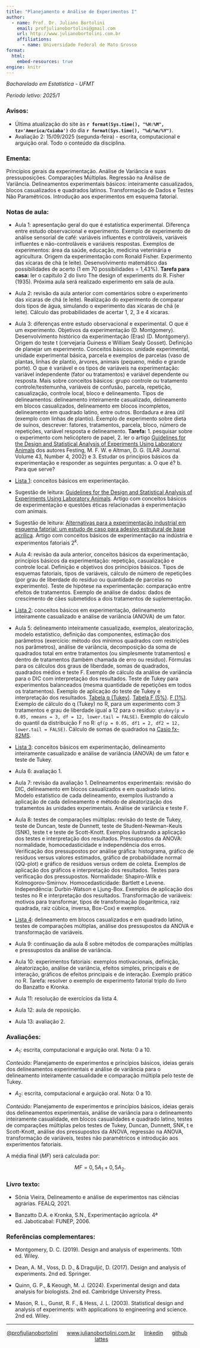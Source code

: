 ```yaml
---
title: "Planejamento e Análise de Experimentos I"
author:
  - name: Prof. Dr. Juliano Bortolini
    email: profjulianobortolini@gmail.com
    url: http://www.julianobortolini.com.br
    affiliations:
      - name: Universidade Federal de Mato Grosso
format:
  html:
    embed-resources: true
engine: knitr
---
```


*Bacharelado em Estatística - UFMT*

*Período letivo: 2025/1*

### Avisos:

-   Última atualização do site às **`r format(Sys.time(), "%H:%M", tz='America/Cuiaba')`** do dia **`r format(Sys.time(), "%d/%m/%Y")`**.
-   Avaliação 2: 15/09/2025 (segunda-feira) - escrita, computacional e arguição oral. Todo o conteúdo da disciplina.


### Ementa:

Princípios gerais da experimentação. Análise de Variância e suas pressuposições. Comparações Múltiplas. Regressão na Análise de Variância. Delineamentos experimentais básicos: inteiramente casualizados, blocos casualizados e quadrados latinos. Transformação de Dados e Testes Não Paramétricos. Introdução aos experimentos em esquema fatorial.



### Notas de aula:


-   Aula 1: apresentação geral do que é estatística experimental. Diferença entre estudo observacional e experimento. Exemplo de experimento de análise sensorial de café: variáveis influentes e controláveis, variáveis influentes e não-controláveis e variáveis respostas. Exemplos de experimentos: área da saúde, educação, medicina veterinária e agricultura. Origem da experimentação com Ronald Fisher. Experimento das xícaras de chá (e leite). Desenvolvimento matemático das possibilidades de acerto (1 em 70 possibilidades = 1,43%). **Tarefa para casa:** ler o capítulo 2 do livro The design of experiments do R. Fisher (1935). Próxima aula será realizado experimento em sala de aula.


-   Aula 2: revisão da aula anterior com comentários sobre o experimento das xícaras de chá (e leite). Realização do experimento de comparar dois tipos de água, simulando o experimento das xícaras de chá (e leite). Cálculo das probabilidades de acertar 1, 2, 3 e 4 xícaras.



-   Aula 3: diferenças entre estudo observacional e experimental. O que é um experimento. Objetivos da experimentação (D. Montgomery). Desenvolvimento histórico da experimentação (Eras) (D. Montgomery). Origem do teste t (cervejaria Guiness e William Sealy Gosset). Definição de planejar um experimento. Conceitos básicos: unidade experimental, unidade experimental básica, parcela e exemplos de parcelas (vaso de plantas, linhas de plantio, árvores, animais (pequeno, médio e grande porte). O que é variável e os tipos de variáveis na experimentação: variável independente (fator ou tratamentos) e variável dependente ou resposta. Mais sobre conceitos básicos: grupo controle ou tratamento controle/testemunha, variáveis de confusão, parcela, repetição, casualização, controle local, bloco e delineamento. Tipos de delineamentos: delineamento inteiramente casualizado, delineamento em blocos casualizados, delineamento em blocos incompletos, delineamento em quadrado latino, entre outros. Bordadura e área útil (exemplo com linhas de plantio). Exemplo de experimento sobre dieta de suínos, descrever: fatores, tratamentos, parcela, bloco, número de repetições, variável resposta e delineamento. **Tarefa:** 1. pesquisar sobre o experimento com helicóptero de papel, 2. ler o artigo [Guidelines for the Design and Statistical Analysis of Experiments Using Laboratory Animals](https://academic.oup.com/ilarjournal/article/43/4/244/981872) dos autores Festing, M. F. W. e  Altman, D. G. (ILAR Journal. Volume 43, Number 4, 2002) e 3. Estudar os princípios básicos da experimentação e responder as seguintes perguntas: a. O que é? b. Para que serve?


-   [Lista 1](lista1_20251.html): conceitos básicos em experimentação.


- Sugestão de leitura: [Guidelines for the Design and Statistical Analysis of Experiments Using Laboratory Animals](https://academic.oup.com/ilarjournal/article/43/4/244/981872). Artigo com conceitos básicos de experimentação e questões éticas relacionadas à experimentação com animais.


-  Sugestão de leitura: [Alternativas para a experimentação industrial em esquema fatorial: um estudo de caso para adesivo estrutural de base acrílica](https://revistas.utfpr.edu.br/revistagi/article/view/1472/1023). Artigo com conceitos básicos de experimentação na indústria e experimentos fatoriais $2^k$.


-   Aula 4: revisão da aula anterior, conceitos básicos da experimentação, princípios básicos da experimentação: repetição, casualização e controle local. Definição e objetivos dos princípios básicos. Tipos de esquemas fatoriais, tipos de variáveis, cálculo de número de repetições (por grau de liberdade do resíduo ou quantidade de parcelas no experimento). Teste de hipótese na experimentação: comparação entre efeitos de tratamentos. Exemplo de análise de dados: dados de crescimento de cães submetidos a dois tratamentos de suplementação.


-   [Lista 2](lista2_20251.html): conceitos básicos em experimentação, delineamento inteiramente casualizado e análise de variância (ANOVA) de um fator.

-   Aula 5: delineamento inteiramente casualizado, exemplos, aleatorização, modelo estatístico, definição das componentes, estimação dos parâmetros (exercício: método dos mínimos quadrados com restrições nos parâmetros), análise de variância, decomposição da soma de quadrados total em entre tratamentos (ou simplesmente tratamentos) e dentro de tratamentos (também chamada de erro ou resíduo). Fórmulas para os cálculos dos graus de liberdade, somas de quadrados, quadrados médios e teste F. Exemplo de cálculo da análise de variância para o DIC com interpretação dos resultados. Teste de Tukey para experimentos balanceados (mesma quantidade de repetições em todos os tratamentos). Exemplo de aplicação do teste de Tukey e interpretação dos resultados. [Tabela q (Tukey)](tab_q_tukey.pdf). [Tabela F (5%)](tab_F_5.pdf). [F (1%)](tab_F_1.pdf). Exemplo de cálculo do q (Tukey) no R, para um experimento com 3 tratamentos e grau de liberdade igual a 12 para o resíduo: `qtukey(p = 0.05, nmeans = 3, df = 12, lower.tail = FALSE)`. Exemplo do cálculo do quantil da distribuição F no R: `qf(p = 0.05, df1 = 2, df2 = 12, lower.tail = FALSE)`. Cálculo de somas de quadrados na [Casio fx-82MS](casio_fx82ms.html).


-   [Lista 3](lista3_20251.html): conceitos básicos em experimentação, delineamento inteiramente casualizado e análise de variância (ANOVA) de um fator e teste de Tukey.


- Aula 6: avaliação 1.

- Aula 7: revisão da avaliação 1. Delineamentos experimentais: revisão do DIC, delineamento em blocos casualizados e em quadrado latino. Modelo estatístico de cada delineamento, exemplos ilustrando a aplicação de cada delineamento e método de aleatorização dos tratamentos às unidades experimentais. Análise de variância e teste F.


- Aula 8: testes de comparações múltiplas: revisão do teste de Tukey, teste de Duncan, teste de Dunnett, teste de Student-Newman-Keuls (SNK), teste t e teste de Scott-Knott. Exemplos ilustrando a aplicação dos testes e interpretação dos resultados. Pressupostos da ANOVA: normalidade, homocedasticidade e independência dos erros. Verificação dos pressupostos por análise gráfica: histograma, gráfico de resíduos versus valores estimados, gráfico de probabilidade normal (QQ-plot) e gráfico de resíduos versus ordem de coleta. Exemplos de aplicação dos gráficos e interpretação dos resultados. Testes para verificação dos pressupostos. Normalidade: Shapiro-Wilk e Kolmogorov-Smirnov. Homocedasticidade: Bartlett e Levene. Independência: Durbin-Watson e Ljung-Box.
Exemplos de aplicação dos testes no R e interpretação dos resultados. Transformação de variáveis: motivos para transformar, tipos de transformação (logarítmica, raiz quadrada, raiz cúbica, inversa, Box-Cox) e exemplos.

-   [Lista 4](lista4_20251.html): delineamento em blocos casualizados e em quadrado latino, testes de comparações múltiplas, análise dos pressupostos da ANOVA e transformação de variáveis.

-   Aula 9: continuação da aula 8 sobre métodos de comparações múltiplas e pressupostos da análise de variância.

-   Aula 10: experimentos fatoriais: exemplos motivacionais, definição, aleatorização, análise de variância, efeitos simples, principais e de interação, gráficos de efeitos principais e de interação. Exemplo prático no R. Tarefa: resolver o exemplo de experimento fatorial triplo do livro do Banzatto e Kronka.


-   Aula 11: resolução de exercícios da lista 4.


-  Aula 12: aula de reposição.

-  Aula 13: avaliação 2.


### Avaliações:

-   $A_1$: escrita, computacional e arguição oral. Nota: 0 a 10.

*Conteúdo:* Planejamento de experimentos e princípios básicos, ideias gerais dos delineamentos experimentais e  análise de variância para o delineamento inteiramente casualidade e comparação múltipla pelo teste de Tukey.

-   $A_2$: escrita, computacional e arguição oral. Nota: 0 a 10.

*Conteúdo:* Planejamento de experimentos e princípios básicos, ideias gerais dos delineamentos experimentais, análise de variância para o delineamento inteiramente casualidade, em blocos casualidades e quadrado latino, testes de comparações múltiplas pelos testes de Tukey, Duncan, Dunnett, SNK, t e Scott-Knott, análise dos pressupostos da ANOVA, regressão na ANOVA, transformação de variáveis, testes não paramétricos e introdução aos experimentos fatoriais.

A média final ($MF$) será calculada por:

$$MF = 0,5 A_1 + 0,5 A_2.$$


### Livro texto:

- Sônia Vieira, Delineamento e análise de experimentos nas ciências agrárias. FEALQ, 2021.

- Banzatto D.A. e Kronka, S.N., Experimentação agrícola. 4ª ed. Jaboticabal: FUNEP, 2006.


### Referências complementares:

- Montgomery, D. C. (2019). Design and analysis of experiments. 10th ed. Wiley.

- Dean, A. M., Voss, D. D., & Draguljić, D. (2017). Design and analysis of experiments. 2nd ed. Springer.

- Quinn, G. P., & Keough, M. J. (2024). Experimental design and data analysis for biologists. 2nd ed. Cambridge University Press.

- Mason, R. L., Gunst, R. F., & Hess, J. L. (2003). Statistical design and analysis of experiments: with applications to engineering and science. 2nd ed. Wiley.




------------------------------------------------------------------------

::: {style="text-align: center;"}
[\@profjulianobortolini](https://instagram.com/profjulianobortolini)      [www.julianobortolini.com.br](http://www.julianobortolini.com.br)      [linkedin](https://linkedin.com/in/julianobortolini)      [github](https://github.com/julianobortolini)       [lattes](http://lattes.cnpq.br/6210909768845403)
:::
